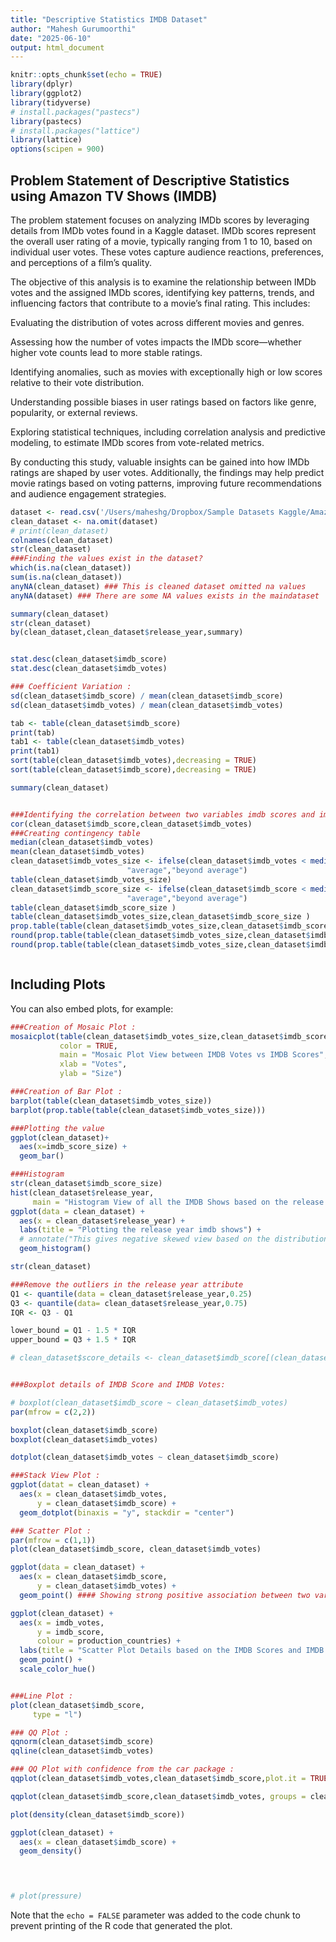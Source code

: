 ```yaml
---
title: "Descriptive Statistics IMDB Dataset"
author: "Mahesh Gurumoorthi"
date: "2025-06-10"
output: html_document
---
```


```r
knitr::opts_chunk$set(echo = TRUE)
library(dplyr)
library(ggplot2)
library(tidyverse)
# install.packages("pastecs")
library(pastecs)
# install.packages("lattice")
library(lattice)
options(scipen = 900)


```

## Problem Statement of Descriptive Statistics using Amazon TV Shows (IMDB)
The problem statement focuses on analyzing IMDb scores by leveraging details from IMDb votes found in a Kaggle dataset. IMDb scores represent the overall user rating of a movie, typically ranging from 1 to 10, based on individual user votes. These votes capture audience reactions, preferences, and perceptions of a film’s quality.

The objective of this analysis is to examine the relationship between IMDb votes and the assigned IMDb scores, identifying key patterns, trends, and influencing factors that contribute to a movie’s final rating. This includes:

Evaluating the distribution of votes across different movies and genres.

Assessing how the number of votes impacts the IMDb score—whether higher vote counts lead to more stable ratings.

Identifying anomalies, such as movies with exceptionally high or low scores relative to their vote distribution.

Understanding possible biases in user ratings based on factors like genre, popularity, or external reviews.

Exploring statistical techniques, including correlation analysis and predictive modeling, to estimate IMDb scores from vote-related metrics.

By conducting this study, valuable insights can be gained into how IMDb ratings are shaped by user votes. Additionally, the findings may help predict movie ratings based on voting patterns, improving future recommendations and audience engagement strategies.


```r
dataset <- read.csv('/Users/maheshg/Dropbox/Sample Datasets Kaggle/Amazon Prime TV Shows/titles.csv')
clean_dataset <- na.omit(dataset)
# print(clean_dataset)
colnames(clean_dataset)
str(clean_dataset)
###Finding the values exist in the dataset? 
which(is.na(clean_dataset))
sum(is.na(clean_dataset))
anyNA(clean_dataset) ### This is cleaned dataset omitted na values 
anyNA(dataset) ### There are some NA values exists in the maindataset 

summary(clean_dataset)
str(clean_dataset)
by(clean_dataset,clean_dataset$release_year,summary)


stat.desc(clean_dataset$imdb_score)
stat.desc(clean_dataset$imdb_votes)

### Coefficient Variation : 
sd(clean_dataset$imdb_score) / mean(clean_dataset$imdb_score)
sd(clean_dataset$imdb_votes) / mean(clean_dataset$imdb_votes)

tab <- table(clean_dataset$imdb_score)
print(tab)
tab1 <- table(clean_dataset$imdb_votes)
print(tab1)
sort(table(clean_dataset$imdb_votes),decreasing = TRUE)
sort(table(clean_dataset$imdb_score),decreasing = TRUE)

summary(clean_dataset)


###Identifying the correlation between two variables imdb scores and imdb votes 
cor(clean_dataset$imdb_score,clean_dataset$imdb_votes)
###Creating contingency table 
median(clean_dataset$imdb_votes)
mean(clean_dataset$imdb_votes)
clean_dataset$imdb_votes_size <- ifelse(clean_dataset$imdb_votes < median(clean_dataset$imdb_votes),
                          "average","beyond average")
table(clean_dataset$imdb_votes_size)
clean_dataset$imdb_score_size <- ifelse(clean_dataset$imdb_score < median(clean_dataset$imdb_score),
                          "average","beyond average")
table(clean_dataset$imdb_score_size )
table(clean_dataset$imdb_votes_size,clean_dataset$imdb_score_size )
prop.table(table(clean_dataset$imdb_votes_size,clean_dataset$imdb_score_size ))
round(prop.table(table(clean_dataset$imdb_votes_size,clean_dataset$imdb_score_size ),1),2) ### Percentage by Row
round(prop.table(table(clean_dataset$imdb_votes_size,clean_dataset$imdb_score_size ),2),2) ### Percentage by Column



```

## Including Plots

You can also embed plots, for example:

```r

###Creation of Mosaic Plot : 
mosaicplot(table(clean_dataset$imdb_votes_size,clean_dataset$imdb_score_size ),
           color = TRUE,
           main = "Mosaic Plot View between IMDB Votes vs IMDB Scores",
           xlab = "Votes",
           ylab = "Size")

###Creation of Bar Plot : 
barplot(table(clean_dataset$imdb_votes_size))
barplot(prop.table(table(clean_dataset$imdb_votes_size)))

###Plotting the value 
ggplot(clean_dataset)+
  aes(x=imdb_score_size) +
  geom_bar()

###Histogram 
str(clean_dataset$imdb_score_size)
hist(clean_dataset$release_year,
     main = "Histogram View of all the IMDB Shows based on the release year ")
ggplot(data = clean_dataset) +
  aes(x = clean_dataset$release_year) +
  labs(title = "Plotting the release year imdb shows") +
  # annotate("This gives negative skewed view based on the distribution of the dataset") +
  geom_histogram()

str(clean_dataset)

###Remove the outliers in the release year attribute 
Q1 <- quantile(data = clean_dataset$release_year,0.25)
Q3 <- quantile(data= clean_dataset$release_year,0.75)
IQR <- Q3 - Q1

lower_bound = Q1 - 1.5 * IQR
upper_bound = Q3 + 1.5 * IQR

# clean_dataset$score_details <- clean_dataset$imdb_score[(clean_dataset$imdb_score >= lower_bound) & (clean_dataset$imdb_score <= upper_bound)]


###Boxplot details of IMDB Score and IMDB Votes:

# boxplot(clean_dataset$imdb_score ~ clean_dataset$imdb_votes)
par(mfrow = c(2,2))

boxplot(clean_dataset$imdb_score)
boxplot(clean_dataset$imdb_votes)

dotplot(clean_dataset$imdb_votes ~ clean_dataset$imdb_score)

###Stack View Plot : 
ggplot(datat = clean_dataset) + 
  aes(x = clean_dataset$imdb_votes, 
      y = clean_dataset$imdb_score) +
  geom_dotplot(binaxis = "y", stackdir = "center")

### Scatter Plot : 
par(mfrow = c(1,1))
plot(clean_dataset$imdb_score, clean_dataset$imdb_votes)

ggplot(data = clean_dataset) +
  aes(x = clean_dataset$imdb_score, 
      y = clean_dataset$imdb_votes) +
  geom_point() #### Showing strong positive association between two variables 

ggplot(clean_dataset) +
  aes(x = imdb_votes, 
      y = imdb_score,
      colour = production_countries) +
  labs(title = "Scatter Plot Details based on the IMDB Scores and IMDB Votes grouped by Production Countries") +
  geom_point() +
  scale_color_hue()


###Line Plot : 
plot(clean_dataset$imdb_score,
     type = "l")

### QQ Plot : 
qqnorm(clean_dataset$imdb_score)
qqline(clean_dataset$imdb_votes)

### QQ Plot with confidence from the car package : 
qqplot(clean_dataset$imdb_votes,clean_dataset$imdb_score,plot.it = TRUE)

qqplot(clean_dataset$imdb_score,clean_dataset$imdb_votes, groups = clean_dataset$imdb_score_size)

plot(density(clean_dataset$imdb_score))

ggplot(clean_dataset) +
  aes(x = clean_dataset$imdb_score) +
  geom_density()
 



# plot(pressure)
```

Note that the `echo = FALSE` parameter was added to the code chunk to prevent printing of the R code that generated the plot.
